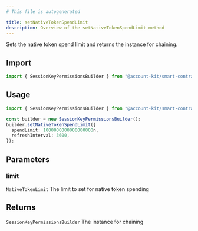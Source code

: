 ```yaml
---
# This file is autogenerated

title: setNativeTokenSpendLimit
description: Overview of the setNativeTokenSpendLimit method
---
```


Sets the native token spend limit and returns the instance for chaining.

## Import

```ts
import { SessionKeyPermissionsBuilder } from "@account-kit/smart-contracts";
```

## Usage

```ts
import { SessionKeyPermissionsBuilder } from "@account-kit/smart-contracts";

const builder = new SessionKeyPermissionsBuilder();
builder.setNativeTokenSpendLimit({
  spendLimit: 1000000000000000000n,
  refreshInterval: 3600,
});
```

## Parameters

### limit

`NativeTokenLimit`
The limit to set for native token spending

## Returns

`SessionKeyPermissionsBuilder`
The instance for chaining
